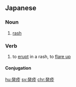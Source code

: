 ==Japanese==
{{ja-kanjitab|はつ|k1=はっ|しん|yomi=o}}
{{ja-kanjitab|ほつ|k1=ほっ|しん|yomi=o}}

===Noun===
{{ja-noun|はっしん|ほっしん|kyu=發疹}}

# [[rash]]

===Verb===
{{ja-verb-suru|はっしん|ほっしん|kyu=發疹}}

# to [[erupt]] in a rash, to [[flare up]]

====Conjugation====
{{ja-suru|はっしん}}
{{ja-suru|ほっしん}}

[[hu:発疹]]
[[sv:発疹]]
[[chr:発疹]]
